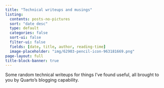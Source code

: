 ```yaml
---
title: "Technical writeups and musings"
listing:
  contents: posts-no-pictures
  sort: "date desc"
  type: default
  categories: false
  sort-ui: false
  filter-ui: false
  fields: [date, title, author, reading-time]
  image-placeholder: "img/62903-pencil-icon-963181669.png"
page-layout: full
title-block-banner: true
---
```


Some random technical writeups for things I've found useful, all brought to you by Quarto's blogging capability. 
